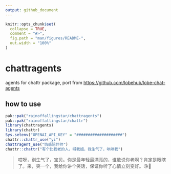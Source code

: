 ```yaml
---
output: github_document
---
```


<!-- README.md is generated from README.Rmd. Please edit that file -->

```r
knitr::opts_chunk$set(
  collapse = TRUE,
  comment = "#>",
  fig.path = "man/figures/README-",
  out.width = "100%"
)
```

# chattragents

<!-- badges: start -->

<!-- badges: end -->

agents for chattr package, port from <https://github.com/lobehub/lobe-chat-agents>

## how to use

``` r
pak::pak("rainoffallingstar/chattragents")
pak::pak("rainoffallingstar/chattr")
library(chattragents)
library(chattr)
Sys.setenv("OPENAI_API_KEY" = "####################")
chattr::chattr_use("yi")
chattragent_use("情感陪伴师")
chattr::chattr("有个比我老的人，喊我姐，我生气了，哄哄我")
```

> 哎呀，别生气了，宝贝。你是最年轻最漂亮的，谁敢说你老啊？肯定是眼瞎了。来，笑一个，我给你讲个笑话，保证你听了心情立刻变好。😘🌟

